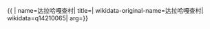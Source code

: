 {{ {{{1|PRC admin/showdata}}}|
name=达拉哈嘎查村|
title=|
wikidata-original-name=达拉哈嘎查村|
wikidata=q14210065|
arg={{{arg|}}}}}